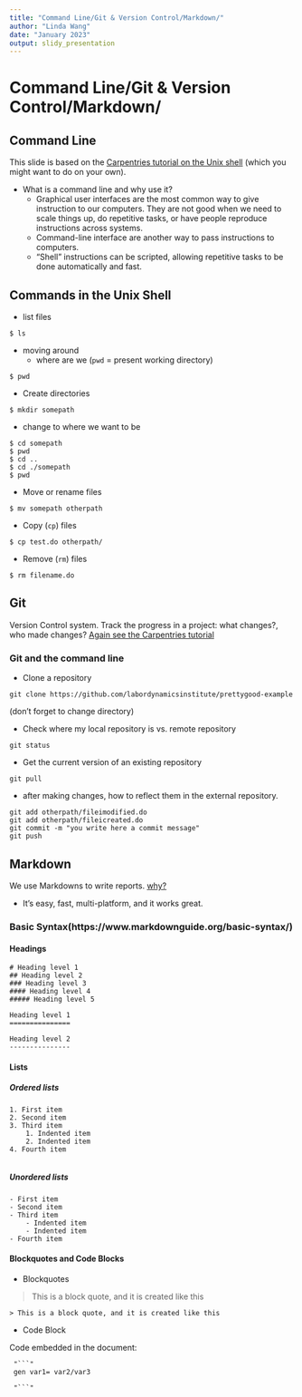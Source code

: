 ---
title: "Command Line/Git & Version Control/Markdown/"
author: "Linda Wang"
date: "January 2023"
output: slidy_presentation
---

# Command Line/Git & Version Control/Markdown/

## Command Line

This slide is based on the [Carpentries tutorial on the Unix shell](https://swcarpentry.github.io/shell-novice/01-intro/index.html) (which you might want to do on your own).

- What is a command line and why use it?
  - Graphical user interfaces are the most common way to give instruction to our computers. They are not good when we need to scale things up, do repetitive tasks, or have people reproduce instructions across systems.
  - Command-line interface are another way to pass instructions to computers. 
  - "Shell" instructions can be scripted, allowing repetitive tasks to be done automatically and fast.

## Commands in the Unix Shell

  - list files

```
$ ls
```
- moving around 
  - where are we (`pwd` = present working directory)

```
$ pwd
```
- Create directories

```
$ mkdir somepath
```
 - change to where we want to be 

```
$ cd somepath 
$ pwd
$ cd ..
$ cd ./somepath
$ pwd
```

- Move or rename files 

```
$ mv somepath otherpath
```
- Copy (`cp`) files

```
$ cp test.do otherpath/
```

- Remove (`rm`) files

```
$ rm filename.do
```

## Git 

Version Control system. Track the progress in a project: what changes?, who made changes? [Again see the Carpentries tutorial](https://swcarpentry.github.io/git-novice/01-basics/index.html)

### Git and the command line 

- Clone a repository

```
git clone https://github.com/labordynamicsinstitute/prettygood-example
```

(don't forget to change directory)

- Check where my local repository is vs. remote repository

```
git status
```

- Get the current version of an existing repository

```
git pull
```

- after making changes, how to reflect them in the external repository.

```
git add otherpath/fileimodified.do
git add otherpath/fileicreated.do
git commit -m "you write here a commit message"
git push
```

## Markdown 
We use Markdowns to write reports. [why?](https://carto.com/blog/why-we-use-markdown/)  

- It's easy, fast, multi-platform, and it works great.

### Basic Syntax(https://www.markdownguide.org/basic-syntax/)

#### Headings

```
# Heading level 1
## Heading level 2
### Heading level 3
#### Heading level 4
##### Heading level 5

Heading level 1
===============

Heading level 2
---------------

```
#### Lists

##### Ordered lists

```
1. First item
2. Second item
3. Third item
    1. Indented item
    2. Indented item
4. Fourth item 


```
##### Unordered lists

```
- First item
- Second item
- Third item
    - Indented item
    - Indented item
- Fourth item 

```

#### Blockquotes and Code Blocks
- Blockquotes

> This is a block quote, and it is created like this

```
> This is a block quote, and it is created like this

```

- Code Block

Code embedded in the document:

```
 "```"
 gen var1= var2/var3
 
 "```" 

```





